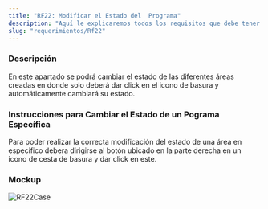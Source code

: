 ```yaml
---
title: "RF22: Modificar el Estado del  Programa"
description: "Aquí le explicaremos todos los requisitos que debe tener para poder usar nuestro software."
slug: "requerimientos/Rf22"
---
```



<h3>Descripción</h3>
En este apartado se podrá cambiar el estado de las diferentes áreas creadas en donde
solo deberá dar click en el icono de basura y automáticamente cambiará su estado.

<h3>Instrucciones para Cambiar el Estado de un Pograma Específica</h3>
Para poder realizar la correcta modificación del estado de una área en especifico
debera dirigirse al botón ubicado en la parte derecha en un icono de cesta de basura
y dar click en este.
<h3>Mockup</h3>
<Image src={RF22Case} alt="RF22Case" width={3148} height={2270} />
